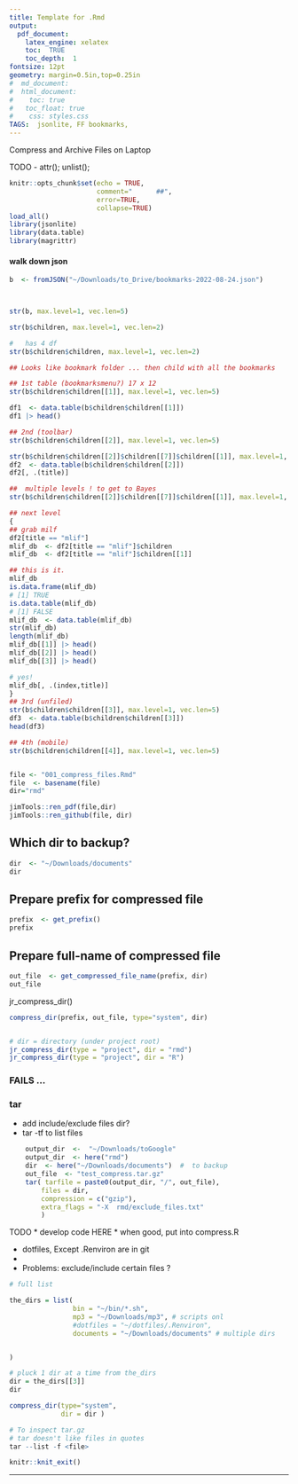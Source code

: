 ```yaml
---
title: Template for .Rmd
output: 
  pdf_document:
    latex_engine: xelatex
    toc:  TRUE
    toc_depth:  1
fontsize: 12pt
geometry: margin=0.5in,top=0.25in
#  md_document:
#  html_document:
#    toc: true
#  	toc_float: true
#    css: styles.css
TAGS:  jsonlite, FF bookmarks,
---
```

Compress and Archive Files on Laptop

TODO
	-	attr(); unlist(); 


```r
knitr::opts_chunk$set(echo = TRUE,  
                      comment="      ##",  
                      error=TRUE, 
                      collapse=TRUE)
load_all()
library(jsonlite)
library(data.table)
library(magrittr)
```

#### walk down json
```r
b  <- fromJSON("~/Downloads/to_Drive/bookmarks-2022-08-24.json")



str(b, max.level=1, vec.len=5)

str(b$children, max.level=1, vec.len=2)

#	has 4 df
str(b$children$children, max.level=1, vec.len=2)

## Looks like bookmark folder ... then child with all the bookmarks

## 1st table (bookmarksmenu?) 17 x 12
str(b$children$children[[1]], max.level=1, vec.len=5)

df1  <- data.table(b$children$children[[1]])
df1 |> head()

## 2nd (toolbar)
str(b$children$children[[2]], max.level=1, vec.len=5)

str(b$children$children[[2]]$children[[7]]$children[[1]], max.level=1, vec.len=1)
df2  <- data.table(b$children$children[[2]])
df2[, .(title)]

##	multiple levels ! to get to Bayes
str(b$children$children[[2]]$children[[7]]$children[[1]], max.level=1, vec.len=1)

## next level
{
## grab milf
df2[title == "mlif"]
mlif_db  <- df2[title == "mlif"]$children
mlif_db  <- df2[title == "mlif"]$children[[1]]

## this is it.
mlif_db
is.data.frame(mlif_db)
# [1] TRUE
is.data.table(mlif_db)
# [1] FALSE
mlif_db  <- data.table(mlif_db)
str(mlif_db)
length(mlif_db)
mlif_db[[1]] |> head()
mlif_db[[2]] |> head()
mlif_db[[3]] |> head()

# yes!
mlif_db[, .(index,title)]
}
## 3rd (unfiled)
str(b$children$children[[3]], max.level=1, vec.len=5)
df3  <- data.table(b$children$children[[3]])
head(df3)

## 4th (mobile)
str(b$children$children[[4]], max.level=1, vec.len=5)



```


```r
file <- "001_compress_files.Rmd"
file  <- basename(file)
dir="rmd"

jimTools::ren_pdf(file,dir)
jimTools::ren_github(file, dir)
```


## Which dir to backup?
```r
dir  <- "~/Downloads/documents"
dir

```


## Prepare prefix for compressed file
```r
prefix  <- get_prefix()
prefix
```

## Prepare full-name of compressed file
```r
out_file  <- get_compressed_file_name(prefix, dir)
out_file
```


jr_compress_dir()
```r

compress_dir(prefix, out_file, type="system", dir)


# dir = directory (under project root) 
jr_compress_dir(type = "project", dir = "rmd")
jr_compress_dir(type = "project", dir = "R")
```

### FAILS ...
### tar
*  add include/exclude files dir?
*  tar -tf <archive>   to list files

```r

    output_dir  <-  "~/Downloads/toGoogle"
    output_dir  <- here("rmd") 
    dir  <- here("~/Downloads/documents")  #  to backup
    out_file  <- "test_compress.tar.gz"
    tar( tarfile = paste0(output_dir, "/", out_file),
        files = dir,
        compression = c("gzip"),
        extra_flags = "-X  rmd/exclude_files.txt"
        )
```
TODO
* develop code HERE
* when good, put into compress.R

  - dotfiles, Except .Renviron are in git
  - 

  - Problems:  exclude/include certain files ?
```r
# full list

the_dirs = list(
                bin = "~/bin/*.sh",
                mp3 = "~/Downloads/mp3", # scripts onl
                #dotfiles = "~/dotfiles/.Renviron",
                documents = "~/Downloads/documents" # multiple dirs


)

```

```r
# pluck 1 dir at a time from the_dirs
dir = the_dirs[[3]]
dir

compress_dir(type="system", 
             dir = dir )

```

```r
# To inspect tar.gz
# tar doesn't like files in quotes
tar --list -f <file>
```




```r
knitr::knit_exit()
```

***







